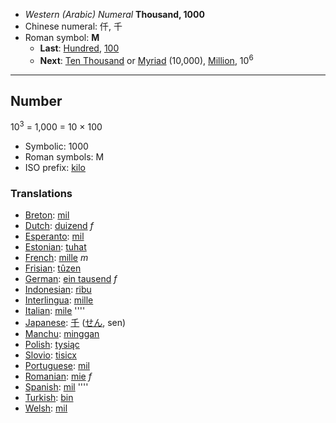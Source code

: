 *''Western (Arabic) Numeral'' '''Thousand, 1000'''
*Chinese numeral: 仟, 千
*Roman symbol: '''M'''
**'''Last''': [[Hundred]], [[100]]
**'''Next''': [[Ten Thousand]] or [[Myriad]] (10,000), [[Million]], 10<sup>6</sup>

----

==Number==

10<sup>3</sup> = 1,000 = 10 &times; 100

*Symbolic: 1000
*Roman symbols: M 
*ISO prefix: [[kilo]]

===Translations===

*[[Breton]]: [[mil]]
*[[Dutch]]: [[duizend]] ''f''
*[[Esperanto]]: [[mil]]
*[[Estonian]]: [[tuhat]]
*[[French]]: [[mille]] ''m''
*[[Frisian]]: [[tûzen]]
*[[German]]: [[ein tausend]] ''f''
*[[Indonesian]]: [[ribu]]
*[[Interlingua]]: [[mille]]
*[[Italian]]: [[mile]] ''''
*[[Japanese]]: [[千]] ([[せん]], sen)
*[[Manchu]]: [[minggan]]
*[[Polish]]: [[tysiąc]]
*[[Slovio]]: [[tisicx]]
*[[Portuguese]]: [[mil]]
*[[Romanian]]: [[mie]] ''f''
*[[Spanish]]: [[mil]] ''''
*[[Turkish]]: [[bin]]
*[[Welsh]]: [[mil]]